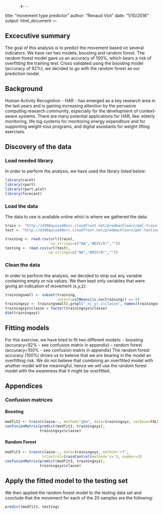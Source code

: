            4---
title: "movement type predictor"
author: "Renaud Viot"
date: "1/10/2018"
output: html_document
---

## Excecutive summary
The goal of this analysis is to predict the movement based on several indicators.
We have ran two models; boosting and random forest. The random forest model gave us an accuracy of 100%, which bears a risk of overfitting the training test. Cross validated using the boosting model (accuracy of 92%), we decided to go with the random forest as our prediction model.

## Background
Human Activity Recognition - HAR - has emerged as a key research area in the last years and is gaining increasing attention by the pervasive computing research community, especially for the development of context-aware systems. There are many potential applications for HAR, like: elderly monitoring, life log systems for monitoring energy expenditure and for supporting weight-loss programs, and digital assistants for weight lifting exercises.

## Discovery of the data

### Load needed library
In order to perform the analysis, we have used the library listed below:
```r
library(caret)
library(rpart)
library(rpart.plot)
library(forecast)
```

### Load the data
The data to use is available online whici is where we gathered the data:
```r

train <- "http://d396qusza40orc.cloudfront.net/predmachlearn/pml-training.csv"
test <- "http://d396qusza40orc.cloudfront.net/predmachlearn/pml-testing.csv"

training <- read.csv(url(train),
                     na.strings=c("NA","#DIV/0!",""))
testing <- read.csv(url(test),
                    na.strings=c("NA","#DIV/0!",""))
```

### Clean the data
In order to perform the analysis, we decided to strip out any variable containing empty or n/a values. We then kept only variables that were giving an indication of movement (x,y,z):
```r
trainingsmall <- subset(training,
                        select=colMeans(is.na(training)) == 0)
trainingxyz <- trainingsmall[,grepl("_x|_y|_z|classe", names(trainingsmall))]
trainingxyz$classe = factor(trainingxyz$classe)
dim(trainingxyz)
```

## Fitting models

For this exercise, we have tried to fit two different models:
- boosting (accuracy=92% - see confusion matrix in appendix)
- random forest (accuracy=100% - see confusion matrix in appendix)
The random forest accuracy (100%) drives us to beleive that we are bearing in the model an overfitting risk. We do not believe that combining an overfitted model with another model will be meaningful, hence we will use the random forest model with the awareness that it might be overfitted.

## Appendices

### Confusion matrices

#### Boosting

```r
modfit2 <- train(classe~., method="gbm", data=trainingxyz, verbose=FALSE)
confusionMatrix(predict(modfit2, trainingxyz),
                trainingxyz$classe)
```

#### Random Forest

```r
modfit3 <- train(classe~., data=trainingxyz, method='rf',
                 trControl=trainControl(method='cv'), number=3)
confusionMatrix(predict(modfit3, trainingxyz),
                trainingxyz$classe)
```

## Apply the fitted model to the testing set

We then applied the random forest model to the testing data set and conclude that the movement for each of the 20 samples are the following:

```r
predict(modfit2, testing)
```